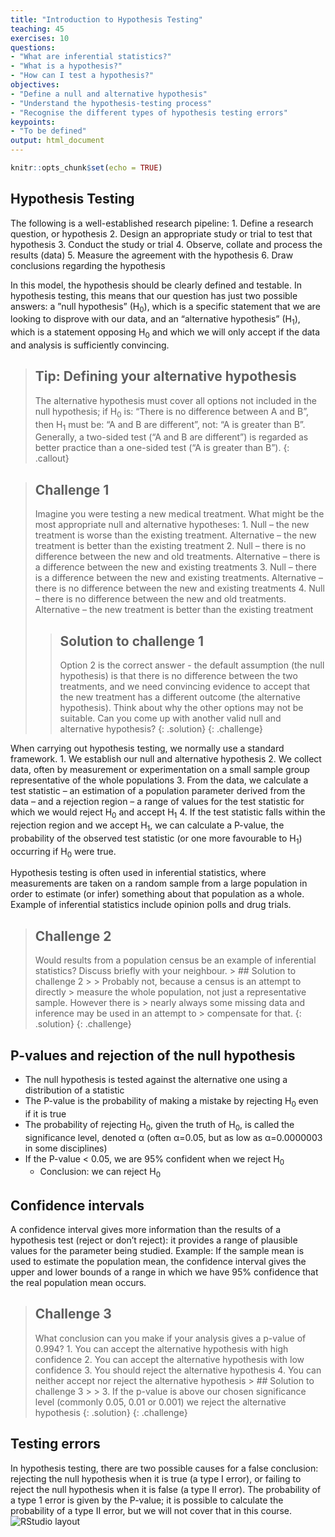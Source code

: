 ```yaml
---
title: "Introduction to Hypothesis Testing"
teaching: 45
exercises: 10
questions:
- "What are inferential statistics?"
- "What is a hypothesis?"
- "How can I test a hypothesis?"
objectives:
- "Define a null and alternative hypothesis"
- "Understand the hypothesis-testing process"
- "Recognise the different types of hypothesis testing errors"
keypoints:
- "To be defined"
output: html_document
---
```


```r
knitr::opts_chunk$set(echo = TRUE)
```

## Hypothesis Testing

The following is a well-established research pipeline: 
1. Define a research question, or hypothesis
2. Design an appropriate study or trial to test that hypothesis
3. Conduct the study or trial
4. Observe, collate and process the results (data)
5. Measure the agreement with the hypothesis
6. Draw conclusions regarding the hypothesis

In this model, the hypothesis should be clearly defined and testable. In 
hypothesis testing, this means that our question has just two possible answers: 
a ”null hypothesis” (H~0~), which is a specific statement that we are looking to
disprove with our data, and an “alternative hypothesis” (H~1~), which is a 
statement opposing H~0~ and which we will only accept if the data and analysis is 
sufficiently convincing. 

> ## Tip: Defining your alternative hypothesis
> The alternative hypothesis must cover all options not included in the null 
> hypothesis; if H~0~ is: “There is no difference between A and B”, then H~1~ must 
> be: “A and B are different”, not: “A is greater than B”. 
> Generally, a two-sided test (“A and B are different”) is regarded as better 
> practice than a one-sided test (“A is greater than B”).
{: .callout}

> ## Challenge 1
> 
> Imagine you were testing a new medical treatment. What might be the most 
> appropriate null and alternative hypotheses:
> 1. Null – the new treatment is worse than the existing treatment. Alternative – 
> the new treatment is better than the existing treatment
> 2. Null – there is no difference between the new and old treatments. Alternative
> – there is a difference between the new and existing treatments
> 3. Null – there is a difference between the new and existing treatments. 
> Alternative – there is no difference between the new and existing treatments
> 4. Null – there is no difference between the new and old treatments. Alternative
> – the new treatment is better than the existing treatment
>
> > ## Solution to challenge 1
> > 
> > Option 2 is the correct answer - the default assumption (the null hypothesis) is
> > that there is no difference between the two treatments, and we need convincing
> > evidence to accept that the new treatment has a different outcome (the
> > alternative hypothesis).
> > Think about why the other options may not be suitable. Can you come up with
> > another valid null and alternative hypothesis?
> {: .solution}
{: .challenge}

When carrying out hypothesis testing, we normally use a standard framework.
1. We establish our null and alternative hypothesis
2. We collect data, often by measurement or experimentation on a small sample 
group representative of the whole populations
3. From the data, we calculate a test statistic – an estimation of a population 
parameter derived from the data – and a rejection region – a range of values for
the test statistic for which we would reject H~0~ and accept H~1~
4. If the test statistic falls within the rejection region and we accept H~1~, we 
can calculate a P-value, the probability of the observed test statistic (or one 
more favourable to H~1~) occurring if H~0~ were true.

Hypothesis testing is often used in inferential statistics, where measurements 
are taken on a random sample from a large population in order to estimate (or 
infer) something about that population as a whole. Example of inferential 
statistics include opinion polls and drug trials.

> ## Challenge 2
> 
> Would results from a population census be an example of inferential statistics? 
> Discuss briefly with your neighbour.
> > ## Solution to challenge 2
> > 
> > Probably not, because a census is an attempt to directly 
> > measure the whole population, not just a representative sample. However there is
> > nearly always some missing data and inference may be used in an attempt to 
> > compensate for that.
> {: .solution}
{: .challenge}

## P-values and rejection of the null hypothesis
* The null hypothesis is tested against the alternative one using a 
distribution of a statistic
* The P-value is the probability of making a mistake by rejecting H~0~ even
if it is true
* The probability of rejecting H~0~, given the truth of H~0~, is called the 
significance level, denoted α (often α=0.05, but as low as α=0.0000003 in
some disciplines)
* If the P-value < 0.05, we are 95% confident when we reject H~0~ 
  + Conclusion: we can reject H~0~

## Confidence intervals
A confidence interval gives more information than the results of a
hypothesis test (reject or don’t reject): it provides a range of
plausible values for the parameter being studied.
Example: If the sample mean is used to estimate the population mean, the
confidence interval gives the upper and lower bounds of a range in which
we have 95% confidence that the real population mean occurs.


> ## Challenge 3
> What conclusion can you make if your analysis gives a p-value of 0.994?
> 1. You can accept the alternative hypothesis with high confidence
> 2. You can accept the alternative hypothesis with low confidence
> 3. You should reject the alternative hypothesis
> 4. You can neither accept nor reject the alternative hypothesis
> > ## Solution to challenge 3
> > 
> > 3. If the p-value is above our chosen significance level (commonly 0.05, 0.01 or 0.001) we reject the alternative hypothesis
> {: .solution}
{: .challenge}

## Testing errors
In hypothesis testing, there are two possible causes for a false 
conclusion: rejecting the null hypothesis when it is true (a type I 
error), or failing to reject the null hypothesis when it is false (a type
II error). The probability of a type 1 error is given by the P-value; it
is possible to calculate the probability of a type II error, but we will 
not cover that in this course.
![RStudio layout](../fig/01-errortypes.png)
